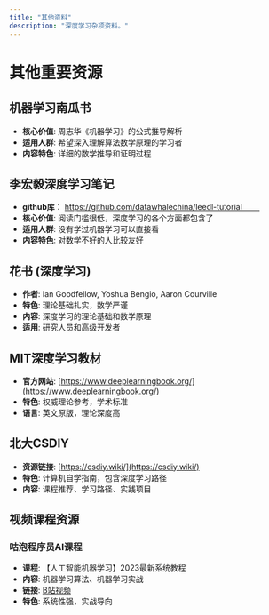 ```yaml
---
title: "其他资料"
description: "深度学习杂项资料。"
---
```


# 其他重要资源

## 机器学习南瓜书

- **核心价值**: 周志华《机器学习》的公式推导解析
- **适用人群**: 希望深入理解算法数学原理的学习者
- **内容特色**: 详细的数学推导和证明过程

## 李宏毅深度学习笔记
- **github库**： https://github.com/datawhalechina/leedl-tutorial        
- **核心价值**: 阅读门槛很低，深度学习的各个方面都包含了
- **适用人群**: 没有学过机器学习可以直接看
- **内容特色**: 对数学不好的人比较友好

## 花书 (深度学习)

- **作者**: Ian Goodfellow, Yoshua Bengio, Aaron Courville
- **特色**: 理论基础扎实，数学严谨
- **内容**: 深度学习的理论基础和数学原理
- **适用**: 研究人员和高级开发者

## MIT深度学习教材

- **官方网站**: [https://www.deeplearningbook.org/](https://www.deeplearningbook.org/)
- **特色**: 权威理论参考，学术标准
- **语言**: 英文原版，理论深度高

## 北大CSDIY

- **资源链接**: [https://csdiy.wiki/](https://csdiy.wiki/)
- **特色**: 计算机自学指南，包含深度学习路径
- **内容**: 课程推荐、学习路径、实践项目

## 视频课程资源

### 咕泡程序员AI课程

- **课程**: 【人工智能机器学习】2023最新系统教程
- **内容**: 机器学习算法、机器学习实战
- **链接**: [B站视频](https://www.bilibili.com/video/BV1hM4y1U7FV)
- **特色**: 系统性强，实战导向
